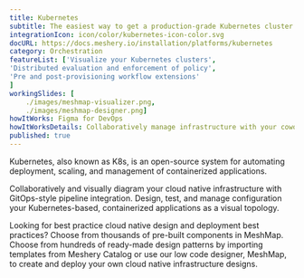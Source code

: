 ```yaml
---
title: Kubernetes  
subtitle: The easiest way to get a production-grade Kubernetes cluster up and running
integrationIcon: icon/color/kubernetes-icon-color.svg
docURL: https://docs.meshery.io/installation/platforms/kubernetes
category: Orchestration
featureList: ['Visualize your Kubernetes clusters',
'Distributed evaluation and enforcement of policy',
'Pre and post-provisioning workflow extensions'
]
workingSlides: [
    ./images/meshmap-visualizer.png,
    ./images/meshmap-designer.png]
howItWorks: Figma for DevOps
howItWorksDetails: Collaboratively manage infrastructure with your coworkers synchronously sharing the same designs.
published: true
---
```

<p>
    Kubernetes, also known as K8s, is an open-source system for automating deployment, scaling, and management of containerized applications.
</p>
<p>
    Collaboratively and visually diagram your cloud native infrastructure with GitOps-style pipeline integration. Design, test, and manage configuration your Kubernetes-based, containerized applications as a visual topology.
</p>
<p>
    Looking for best practice cloud native design and deployment best practices? Choose from thousands of pre-built components in MeshMap. Choose from hundreds of ready-made design patterns by importing templates from Meshery Catalog or use our low code designer, MeshMap, to create and deploy your own cloud native infrastructure designs.
</p>